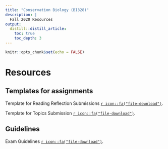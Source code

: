 ```yaml
---
title: "Conservation Biology (BI328)"
description: | 
  Fall 2020 Resources
output:
  distill::distill_article:
    toc: true
    toc_depth: 3
---
```


```r

knitr::opts_chunk$set(echo = FALSE)

```

# Resources

## Templates for assignments

Template for Reading Reflection Submissions [`r icon::fa("file-download")`](/files/BI328_OLeary_reading_08-28.docx).

Template for Topics Submission [`r icon::fa("file-download")`](/files/BI328_OLeary_topics.docx).


## Guidelines

Exam Guidelines [`r icon::fa("file-download")`](/files/BI328_Exam_Guidelines.pdf).